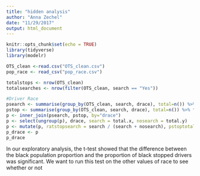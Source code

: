 ```yaml
---
title: "hidden analysis"
author: "Anna Zechel"
date: "11/29/2017"
output: html_document
---
```


```r
knitr::opts_chunk$set(echo = TRUE)
library(tidyverse)
library(modelr)
```

```r
OTS_clean <-read.csv("OTS_clean.csv")
pop_race <- read_csv("pop_race.csv")

totalstops <- nrow(OTS_clean)
totalsearches <- nrow(filter(OTS_clean, search == "Yes"))

#Driver Race
psearch <- summarise(group_by(OTS_clean, search, drace), total=n()) %>% filter(search == "Yes")
pstop <- summarise(group_by(OTS_clean, search, drace), total=n()) %>% filter(search == "No")
p <- inner_join(psearch, pstop, by="drace")
p <- select(ungroup(p), drace, search = total.x, nosearch = total.y)
p <- mutate(p, ratstopsearch = search / (search + nosearch), pstoptotal = (search + nosearch) / totalstops, psearchtotal = search / totalsearches)
p_drace <- p
p_drace

```

In our exploratory analysis, the t-test showed that the difference between the black population proportion and the proportion of black stopped drivers was significant. We want to run this test on the other values of race to see whether or not 
